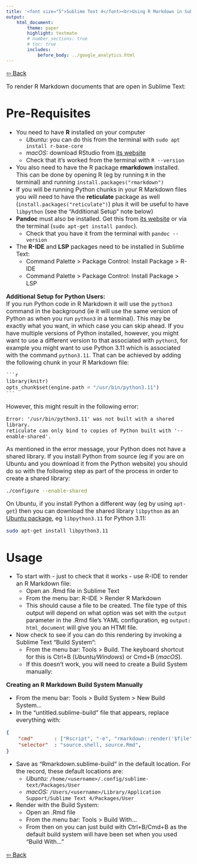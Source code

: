 ```yaml
---
title: '<font size="5">Sublime Text 4</font><br>Using R Markdown in Sublime Text'
output:
    html_document:
        theme: paper
        highlight: textmate
        # number_sections: true
        # toc: true
        includes:
            before_body: ../google_analytics.html
---
```


<font size="3">

[⇦ Back](../sublime_text.html)

To render R Markdown documents that are open in Sublime Text:

Pre-Requisites
==============
- You need to have **R** installed on your computer
    + *Ubuntu:* you can do this from the terminal with `sudo apt install r-base-core`
    + *macOS:* download RStudio from [its website](https://posit.co/downloads/)
    + Check that it's worked from the terminal with `R --version`
- You also need to have the R package **rmarkdown** installed. This can be done by opening R (eg by running `R` in the terminal) and running `install.packages("rmarkdown")`
- If you will be running Python chunks in your R Markdown files you will need to have the **reticulate** package as well (`install.packages("reticulate")`) plus it will be useful to have `libpython` (see the "Additional Setup" note below)
- **Pandoc** must also be installed. Get this from [its website](https://pandoc.org/installing.html) or via the terminal (`sudo apt-get install pandoc`).
    + Check that you have it from the terminal with `pandoc --version`
- The **R-IDE** and **LSP** packages need to be installed in Sublime Text:
    - Command Palette > Package Control: Install Package > R-IDE
    - Command Palette > Package Control: Install Package > LSP

**Additional Setup for Python Users:**  
If you run Python code in R Markdown it will use the `python3` command in the background (ie it will use the same version of Python as when you run `python3` in a terminal). This may be exactly what you want, in which case you can skip ahead. If you have multiple versions of Python installed, however, you might want to use a different version to that associated with `python3`, for example you might want to use Python 3.11 which is associated with the command `python3.11`. That can be achieved by adding the following chunk in your R Markdown file:

````python
```r
library(knitr)
opts_chunk$set(engine.path = "/usr/bin/python3.11")
```
````

However, this might result in the following error:

```
Error: '/usr/bin/python3.11' was not built with a shared library.
reticulate can only bind to copies of Python built with '--enable-shared'.
```

As mentioned in the error message, your Python does not have a shared library. If you install Python from source (eg if you are on Ubuntu and you download it from the Python website) you should do so with the following step as part of the process in order to create a shared library:

```bash
./configure --enable-shared
```

On Ubuntu, if you install Python a different way (eg by using `apt-get`) then you can download the shared library `libpython` as an [Ubuntu package](https://packages.ubuntu.com/jammy-updates/libpython3.11), eg `libpython3.11` for Python 3.11:

```bash
sudo apt-get install libpython3.11
```

Usage
=====
- To start with - just to check that it works - use R-IDE to render an R Markdown file:
    - Open an .Rmd file in Sublime Text
    - From the menu bar: R-IDE > Render R Markdown
    - This should cause a file to be created. The file type of this output will depend on what option was set with the `output` parameter in the .Rmd file's YAML configuration, eg `output: html_document` will give you an HTMl file.
- Now check to see if you can do this rendering by invoking a Sublime Text "Build System":
    + From the menu bar: Tools > Build. The keyboard shortcut for this is Ctrl+B (*Ubuntu/Windows*) or Cmd+B (*macOS*).
    + If this doesn't work, you will need to create a Build System manually:

**Creating an R Markdown Build System Manually**

- From the menu bar: Tools > Build System > New Build System...
- In the "untitled.sublime-build" file that appears, replace everything with:
```json
{
    "cmd"       : ["Rscript", "-e", "rmarkdown::render('$file')"],
    "selector"  : "source.shell, source.Rmd",
}
```
- Save as "Rmarkdown.sublime-build" in the default location. For the record, these default locations are:
    - *Ubuntu:* `/home/<username>/.config/sublime-text/Packages/User`
    - *macOS:* `/Users/<username>/Library/Application Support/Sublime Text 4/Packages/User`
- Render with the Build System:
    - Open an .Rmd file
    - From the menu bar: Tools > Build With...
    - From then on you can just build with Ctrl+B/Cmd+B as the default build system will have been set when you used "Build With..."

[⇦ Back](../sublime_text.html)

</font>
